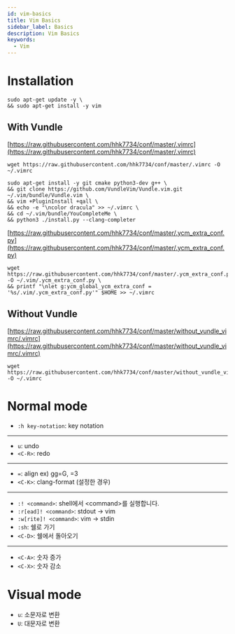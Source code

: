 ```yaml
---
id: vim-basics
title: Vim Basics
sidebar_label: Basics
description: Vim Basics
keywords:
  - Vim
---
```


# Installation

```shell
sudo apt-get update -y \
&& sudo apt-get install -y vim
```

## With Vundle

[https://raw.githubusercontent.com/hhk7734/conf/master/.vimrc](https://raw.githubusercontent.com/hhk7734/conf/master/.vimrc)

```shell
wget https://raw.githubusercontent.com/hhk7734/conf/master/.vimrc -O ~/.vimrc
```

```shell
sudo apt-get install -y git cmake python3-dev g++ \
&& git clone https://github.com/VundleVim/Vundle.vim.git ~/.vim/bundle/Vundle.vim \
&& vim +PluginInstall +qall \
&& echo -e "\ncolor dracula" >> ~/.vimrc \
&& cd ~/.vim/bundle/YouCompleteMe \
&& python3 ./install.py --clang-completer
```

[https://raw.githubusercontent.com/hhk7734/conf/master/.ycm_extra_conf.py](https://raw.githubusercontent.com/hhk7734/conf/master/.ycm_extra_conf.py)

```shell
wget https://raw.githubusercontent.com/hhk7734/conf/master/.ycm_extra_conf.py -O ~/.vim/.ycm_extra_conf.py \
&& printf "\nlet g:ycm_global_ycm_extra_conf = '%s/.vim/.ycm_extra_conf.py'" $HOME >> ~/.vimrc
```

## Without Vundle

[https://raw.githubusercontent.com/hhk7734/conf/master/without_vundle_vimrc/.vimrc](https://raw.githubusercontent.com/hhk7734/conf/master/without_vundle_vimrc/.vimrc)

```shell
wget https://raw.githubusercontent.com/hhk7734/conf/master/without_vundle_vimrc/.vimrc -O ~/.vimrc
```

# Normal mode

- `:h key-notation`: key notation

---

- `u`: undo
- `<C-R>`: redo

---

- `=`: align ex) gg=G, =3
- `<C-K>`: clang-format (설정한 경우)

---

- `:! <command>`: shell에서 \<command\>를 실행합니다.
- `:r[ead]! <command>`: stdout -> vim
- `:w[rite]! <command>`: vim -> stdin
- `:sh`: 쉘로 가기
- `<C-D>`: 쉘에서 돌아오기

---

- `<C-A>`: 숫자 증가
- `<C-X>`: 숫자 감소

# Visual mode

- `u`: 소문자로 변환
- `U`: 대문자로 변환
